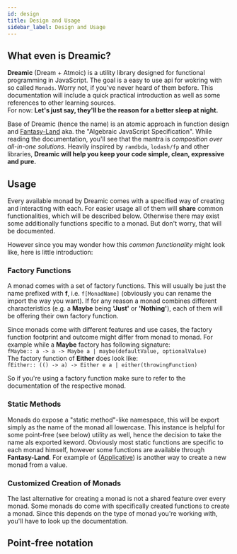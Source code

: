 ```yaml
---
id: design
title: Design and Usage
sidebar_label: Design and Usage
---
```


## What even is Dreamic?

**Dreamic** (Dream + Atmoic) is a utility library designed for functional programming in JavaScript.
The goal is a easy to use api for wokring with so called `Monads`.
Worry not, if you've never heard of them before.
This documentation will include a quick practical introduction as well as some references to other learning sources.  
For now: **Let's just say, they'll be the reason for a better sleep at night.**

Base of Dreamic (hence the name) is an atomic approach in function design and [Fantasy-Land](https://github.com/fantasyland/fantasy-land) aka. the "Algebraic JavaScript Specification".
While reading the documentation, you'll see that the mantra is _composition over all-in-one solutions_.
Heavily inspired by `ramdbda`, `lodash/fp` and other libraries, **Dreamic will help you keep your code simple, clean, expressive and pure.**

## Usage

Every available monad by Dreamic comes with a specified way of creating and interacting with each.
For easier usage all of them will **share** common functionalities, which will be described below.
Otherwise there may exist some additionally functions specific to a monad. But don't worry, that will be documented.

However since you may wonder how this _common functionality_ might look like, here is little introduction:

### Factory Functions

A monad comes with a set of factory functions.
This will usually be just the name prefixed with **f**, i.e. `f[MonadName]` (obviously you can rename the import the way you want).
If for any reason a monad combines different characteristics (e.g. a **Maybe** being **'Just'** or **'Nothing'**), each of them will be offering their own factory function.

Since monads come with different features and use cases, the factory function footprint and outcome might differ from monad to monad.
For example while a **Maybe** factory has following signature:  
`fMaybe:: a -> a -> Maybe a | maybe(defaultValue, optionalValue)`  
The factory function of **Either** does look like:  
`fEither:: (() -> a) -> Either e a | either(throwingFunction)`

So if you're using a factory function make sure to refer to the documentation of the respective monad.

### Static Methods

Monads do expose a "static method"-like namespace, this will be export simply as the name of the monad all lowercase.
This instance is helpful for some point-free (see below) utility as well, hence the decision to take the name als exported keword.
Obviously most static functions are specific to each monad himself, however some functions are available through **Fantasy-Land**.
For example `of` ([Applicative](https://github.com/fantasyland/fantasy-land#applicative)) is another way to create a new monad from a value.

### Customized Creation of Monads

The last alternative for creating a monad is not a shared feature over every monad.
Some monads do come with specifically created functions to create a monad.
Since this depends on the type of monad you're working with, you'll have to look up the documentation.

## Point-free notation

<!--
You can write content using [GitHub-flavored Markdown syntax](https://github.github.com/gfm/).

## Markdown Syntax

To serve as an example page when styling markdown based Docusaurus sites.

## Headers

# H1 - Create the best documentation

## H2 - Create the best documentation

### H3 - Create the best documentation

#### H4 - Create the best documentation

##### H5 - Create the best documentation

###### H6 - Create the best documentation

---

## Emphasis

Emphasis, aka italics, with *asterisks* or _underscores_.

Strong emphasis, aka bold, with **asterisks** or __underscores__.

Combined emphasis with **asterisks and _underscores_**.

Strikethrough uses two tildes. ~~Scratch this.~~

---

## Lists

1. First ordered list item
1. Another item
   - Unordered sub-list.
1. Actual numbers don't matter, just that it's a number
   1. Ordered sub-list
1. And another item.

* Unordered list can use asterisks

- Or minuses

+ Or pluses

---

## Links

[I'm an inline-style link](https://www.google.com/)

[I'm an inline-style link with title](https://www.google.com/ "Google's Homepage")

[I'm a reference-style link][arbitrary case-insensitive reference text]

[You can use numbers for reference-style link definitions][1]

Or leave it empty and use the [link text itself].

URLs and URLs in angle brackets will automatically get turned into links. http://www.example.com/ or <http://www.example.com/> and sometimes example.com (but not on GitHub, for example).

Some text to show that the reference links can follow later.

[arbitrary case-insensitive reference text]: https://www.mozilla.org/
[1]: http://slashdot.org/
[link text itself]: http://www.reddit.com/

---

## Images

Here's our logo (hover to see the title text):

Inline-style: ![alt text](https://github.com/adam-p/markdown-here/raw/master/src/common/images/icon48.png 'Logo Title Text 1')

Reference-style: ![alt text][logo]

[logo]: https://github.com/adam-p/markdown-here/raw/master/src/common/images/icon48.png 'Logo Title Text 2'

Images from any folder can be used by providing path to file. Path should be relative to markdown file.

![img](../static/img/logo.svg)

---

## Code

```javascript
var s = 'JavaScript syntax highlighting';
alert(s);
```

```python
s = "Python syntax highlighting"
print(s)
```

```
No language indicated, so no syntax highlighting.
But let's throw in a <b>tag</b>.
```

```js {2}
function highlightMe() {
  console.log('This line can be highlighted!');
}
```

---

## Tables

Colons can be used to align columns.

| Tables        |      Are      |   Cool |
| ------------- | :-----------: | -----: |
| col 3 is      | right-aligned | \$1600 |
| col 2 is      |   centered    |   \$12 |
| zebra stripes |   are neat    |    \$1 |

There must be at least 3 dashes separating each header cell. The outer pipes (|) are optional, and you don't need to make the raw Markdown line up prettily. You can also use inline Markdown.

| Markdown | Less      | Pretty     |
| -------- | --------- | ---------- |
| _Still_  | `renders` | **nicely** |
| 1        | 2         | 3          |

---

## Blockquotes

> Blockquotes are very handy in email to emulate reply text. This line is part of the same quote.

Quote break.

> This is a very long line that will still be quoted properly when it wraps. Oh boy let's keep writing to make sure this is long enough to actually wrap for everyone. Oh, you can _put_ **Markdown** into a blockquote.

---

## Inline HTML

<dl>
  <dt>Definition list</dt>
  <dd>Is something people use sometimes.</dd>

  <dt>Markdown in HTML</dt>
  <dd>Does *not* work **very** well. Use HTML <em>tags</em>.</dd>
</dl>

---

## Line Breaks

Here's a line for us to start with.

This line is separated from the one above by two newlines, so it will be a _separate paragraph_.

This line is also a separate paragraph, but... This line is only separated by a single newline, so it's a separate line in the _same paragraph_.

---

## Admonitions

:::note

This is a note

:::

:::tip

This is a tip

:::

:::important

This is important

:::

:::caution

This is a caution

:::

:::warning

This is a warning

::: -->
